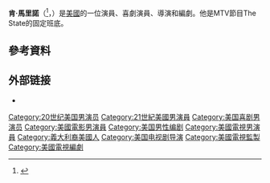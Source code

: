 {{Infobox person
 | name             = Ken Marino
 | image            = Ken Marino.jpg
 | caption          =
 | birth_name       = Kenneth Joseph Marino
 | birth_date       = {{birth date and age|1968|12|19}}
 | birth_place      = 美國紐約州西伊斯利普
 | occupation       = 演員，喜劇演員，作家，導演
 | yearsactive      = 1992–現在
 | spouse           = Erica Oyama
 | children         =  2
}}
'''肯·馬里諾'''（{{lang-en|Kenneth Joseph "Ken" Marino}}<ref>{{cite web |url=http://www.filmreference.com/film/21/Ken-Marino.html |title=Ken Marino Biography (1968–) |publisher=Filmreference.com |date=December 19, 1968 |accessdate=January 24, 2013 |archive-date=2020-11-13 |archive-url=https://web.archive.org/web/20201113065935/http://www.filmreference.com/film/21/Ken-Marino.html |dead-url=no }}</ref>，{{bd|1968年|12月19日||}}）是[[美國|美國]]的一位演員、喜劇演員、導演和編劇。他是MTV節目The State的固定班底。

==參考資料==
{{Reflist}}

== 外部链接 ==
*{{IMDb name|547800}}
{{Authority control}}

{{DEFAULTSORT:Marino, Ken}}
[[Category:20世纪美国男演员|Category:20世纪美国男演员]]
[[Category:21世紀美國男演員|Category:21世紀美國男演員]]
[[Category:美国喜剧男演员|Category:美国喜剧男演员]]
[[Category:美國電影男演員|Category:美國電影男演員]]
[[Category:美国男性编剧|Category:美国男性编剧]]
[[Category:美國電視男演員|Category:美國電視男演員]]
[[Category:義大利裔美國人|Category:義大利裔美國人]]
[[Category:美国电视剧导演|Category:美国电视剧导演]]
[[Category:美國電視監製|Category:美國電視監製]]
[[Category:美國電視編劇|Category:美國電視編劇]]